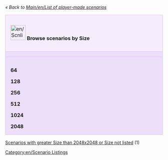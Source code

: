 ''« Back to [[Main/en/List of player-made scenarios]]''

{| cellspacing="3" class="mainpagetable" align="center" width="100%"
|- valign="top" 
|colspan="7" style="font-size: 100%; BACKGROUND-COLOR: #F5EDFC; border: 1px solid #E1BBFF; margin: 0; padding: 1em; text-align: left; width:14%"|[[File:en/Scnlist-size.png|48px]] <font size="3">'''Browse scenarios by Size'''</font>
|-
|style="font-size: 100%; BACKGROUND-COLOR: #EDDEFA; border: 1px solid #E1BBFF; margin: 0; padding: 1em 1em 0em 1em; text-align: left;"|
|style="font-size: 100%; BACKGROUND-COLOR: #EDDEFA; border: 1px solid #E1BBFF; margin: 0; padding: 1em 1em 0em 1em; text-align: left;"|'''64'''
|style="font-size: 100%; BACKGROUND-COLOR: #EDDEFA; border: 1px solid #E1BBFF; margin: 0; padding: 1em 1em 0em 1em; text-align: left;"|'''128'''
|style="font-size: 100%; BACKGROUND-COLOR: #EDDEFA; border: 1px solid #E1BBFF; margin: 0; padding: 1em 1em 0em 1em; text-align: left;"|'''256'''
|style="font-size: 100%; BACKGROUND-COLOR: #EDDEFA; border: 1px solid #E1BBFF; margin: 0; padding: 1em 1em 0em 1em; text-align: left;"|'''512'''
|style="font-size: 100%; BACKGROUND-COLOR: #EDDEFA; border: 1px solid #E1BBFF; margin: 0; padding: 1em 1em 0em 1em; text-align: left;"|'''1024'''
|style="font-size: 100%; BACKGROUND-COLOR: #EDDEFA; border: 1px solid #E1BBFF; margin: 0; padding: 1em 1em 0em 1em; text-align: left;"|'''2048'''
|-
|style="font-size: 100%; BACKGROUND-COLOR: #EDDEFA; border: 1px solid #E1BBFF; margin: 0; padding: 1em 1em 0em 1em; text-align: left;"|
'''64'''

'''128'''

'''256'''

'''512'''

'''1024'''

'''2048'''
|style="font-size: 100%; BACKGROUND-COLOR: #EDDEFA; border: 1px solid #E1BBFF; margin: 0; padding: 1em 1em 0em 1em; text-align: left;"|
[[Main/en/Scenarios by Size 64x64|64x64]]

[[Main/en/Scenarios by Size 64x128|64x128]]

[[Main/en/Scenarios by Size 64x256|64x256]]

[[Main/en/Scenarios by Size 64x512|64x512]]

[[Main/en/Scenarios by Size 64x1024|64x1024]]

[[Main/en/Scenarios by Size 64x2048|64x2048]]
|style="font-size: 100%; BACKGROUND-COLOR: #EDDEFA; border: 1px solid #E1BBFF; margin: 0; padding: 1em 1em 0em 1em; text-align: left;"|
[[Main/en/Scenarios by Size 128x64|128x64]]

[[Main/en/Scenarios by Size 128x128|128x128]] (1)

[[Main/en/Scenarios by Size 128x256|128x256]]

[[Main/en/Scenarios by Size 128x512|128x512]]

[[Main/en/Scenarios by Size 128x1024|128x1024]]

[[Main/en/Scenarios by Size 128x2048|128x2048]]
|style="font-size: 100%; BACKGROUND-COLOR: #EDDEFA; border: 1px solid #E1BBFF; margin: 0; padding: 1em 1em 0em 1em; text-align: left;"|
[[Main/en/Scenarios by Size 256x64|256x64]]

[[Main/en/Scenarios by Size 256x128|256x128]]

[[Main/en/Scenarios by Size 256x256|256x256]] (15)

[[Main/en/Scenarios by Size 256x512|256x512]]

[[Main/en/Scenarios by Size 256x1024|256x1024]]

[[Main/en/Scenarios by Size 256x2048|256x2048]]
|style="font-size: 100%; BACKGROUND-COLOR: #EDDEFA; border: 1px solid #E1BBFF; margin: 0; padding: 1em 1em 0em 1em; text-align: left;"|
[[Main/en/Scenarios by Size 512x64|512x64]]

[[Main/en/Scenarios by Size 512x128|512x128]] (1)

[[Main/en/Scenarios by Size 512x256|512x256]] (1)

[[Main/en/Scenarios by Size 512x512|512x512]] (13)

[[Main/en/Scenarios by Size 512x1024|512x1024]] (1)

[[Main/en/Scenarios by Size 512x2048|512x2048]] (1)
|style="font-size: 100%; BACKGROUND-COLOR: #EDDEFA; border: 1px solid #E1BBFF; margin: 0; padding: 1em 1em 0em 1em; text-align: left;"|
[[Main/en/Scenarios by Size 1024x64|1024x64]]

[[Main/en/Scenarios by Size 1024x128|1024x128]] (1)

[[Main/en/Scenarios by Size 1024x256|1024x256]]

[[Main/en/Scenarios by Size 1024x512|1024x512]] (2)

[[Main/en/Scenarios by Size 1024x1024|1024x1024]] (7)

[[Main/en/Scenarios by Size 1024x2048|1024x2048]]
|style="font-size: 100%; BACKGROUND-COLOR: #EDDEFA; border: 1px solid #E1BBFF; margin: 0; padding: 1em 1em 0em 1em; text-align: left;"|
[[Main/en/Scenarios by Size 2048x64|2048x64]]

[[Main/en/Scenarios by Size 2048x128|2048x128]]

[[Main/en/Scenarios by Size 2048x256|2048x256]]

[[Main/en/Scenarios by Size 2048x512|2048x512]]

[[Main/en/Scenarios by Size 2048x1024|2048x1024]] (1)

[[Main/en/Scenarios by Size 2048x2048|2048x2048]] (6)

|}

[[Main/en/Scenarios with greater Size than 2048x2048 or Size not listed|Scenarios with greater Size than 2048x2048 or Size not listed]] (1)

[[Category:en/Scenario Listings]]
